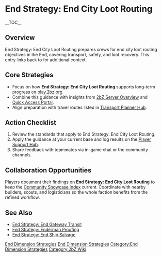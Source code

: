{{Short description|End Strategy: End City Loot Routing prepares crews for end city loot routing objectives in the End, covering transport, safety, and loot recovery}}
= End Strategy: End City Loot Routing =
{{2bZ Navbox}}
__TOC__

== Overview ==
End Strategy: End City Loot Routing prepares crews for end city loot routing objectives in
the End, covering transport, safety, and loot recovery. This entry links back to
[[Category:End Dimension Strategies|End Dimension Strategies]] for additional context.

== Core Strategies ==
* Focus on how '''End Strategy: End City Loot Routing''' supports long-term progress on [[play.2bz.org]].
* Combine this guidance with insights from [[2bZ Server Overview]] and [[Quick Access Portal]].
* Align preparation with travel routes listed in [[Transport Planner Hub]].

== Action Checklist ==
# Review the [[Category:End Dimension Strategies|End Dimension Strategies]] standards that apply to End Strategy: End City Loot Routing.
# Apply the guidance at your current base and log results on the [[Player Support Hub]].
# Share feedback with teammates via in-game chat or the community channels.

== Collaboration Opportunities ==
Players document their findings on '''End Strategy: End City Loot Routing''' to keep the
[[Community Showcase Index]] current. Coordinate with nearby builders, scouts, and
logisticians so the whole faction benefits from the refined workflow.

== See Also ==
* [[End Strategy: End Gateway Transit]]
* [[End Strategy: Enderman Proofing]]
* [[End Strategy: End Ship Salvage]]

[[Category:End Dimension Strategies]]
[[Category:2bZ Wiki]]
